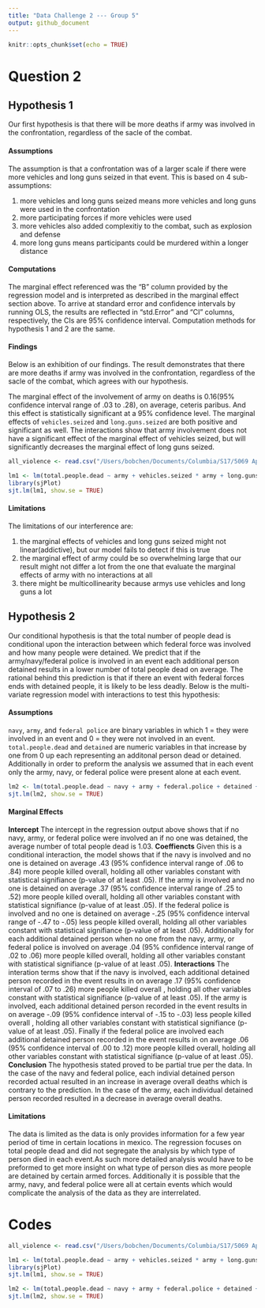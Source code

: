 ```yaml
---
title: "Data Challenge 2 --- Group 5"
output: github_document
---
```


```r
knitr::opts_chunk$set(echo = TRUE)
```

# Question 2

## Hypothesis 1
Our first hypothesis is that there will be more deaths if army was involved in the confrontation, regardless of the sacle of the combat. 

#### Assumptions
The assumption is that a confrontation was of a larger scale if there were more vehicles and long guns seized in that event. This is based on 4 sub-assumptions:

1. more vehicles and long guns seized means more vehicles and long guns were used in the confrontation
2. more participating forces if more vehicles were used
3. more vehicles also added complexitiy to the combat, such as explosion and defense 
4. more long guns means participants could be murdered within a longer distance

#### Computations
The marginal effect referenced was the "B" column provided by the regression model and is interpreted as described in the marginal effect section above. To arrive at standard error and confidence intervals by running OLS, the results are reflected in "std.Error" and "CI" columns, respectively, the CIs are 95% confidence interval. Computation methods for hypothesis 1 and 2 are the same.

#### Findings
Below is an exhibition of our findings. The result demonstrates that there are more deaths if army was involved in the confrontation, regardless of the sacle of the combat, which agrees with our hypothesis.

The marginal effect of the involvement of army on deaths is 0.16(95% confidence interval range of .03 to .28), on average, ceteris paribus. And this effect is statistically significant at a 95% confidence level. The marginal effects of `vehicles.seized` and `long.guns.seized` are both positive and significant as well. The interactions show that army involvement does not have a significant effect of the marginal effect of vehicles seized, but will significantly decreases the marginal effect of long guns seized. 

```r
all_violence <- read.csv("/Users/bobchen/Documents/Columbia/S17/5069 Applied Data Science/QMSS-GR5069/week_07/datachallenge2/data/processed/AllViolenceData_170216.csv")

lm1 <- lm(total.people.dead ~ army + vehicles.seized * army + long.guns.seized * army, data = all_violence)
library(sjPlot)
sjt.lm(lm1, show.se = TRUE)
```

#### Limitations
The limitations of our interference are:

1. the marginal effects of vehicles and long guns seized might not linear(addictive), but our model fails to detect if this is true
2. the marginal effect of army could be so overwhelming large that our result might not differ a lot from the one that evaluate the marginal effects of army with no interactions at all
3. there might be multicollinearity because armys use vehicles and long guns a lot

## Hypothesis 2  
Our conditional hypothesis is that the total number of people dead is conditional upon the interaction between which federal force was involved and how many people were detained. We predict that if the army/navy/federal police is involved in an event each additional person detained results in a lower number of total people dead on average. The rational behind this prediction is that if there an event with federal forces ends with detained people, it is likely to be less deadly. 
Below is the multi-variate regression model with interactions to test this hypothesis: 

#### Assumptions 
`navy`, `army`, and `federal police` are binary variables in which 1 = they were involved in an event and 0 = they were not involved in an event. `total.people.dead` and `detained` are numeric variables in that increase by one from 0 up each representing an additonal person dead or detained. Additionally in order to preform the analysis we assumed that in each event only the army, navy, or federal police were present alone at each event. 

```r
lm2 <- lm(total.people.dead ~ navy + army + federal.police + detained + detained * navy + detained * army + detained * federal.police, data = all_violence)
sjt.lm(lm2, show.se = TRUE)
```

#### Marginal Effects 
__Intercept__ 
The intercept in the regression output above shows that if no navy, army, or federal police were involved an if no one was detained, the average number of total people dead is 1.03. 
__Coeffiencts__ 
Given this is a conditional interaction, the model shows that if the navy is involved and no one is detained on average .43 (95% confidence interval range of .06 to .84) more people  killed overall, holding all other variables constant with statistical signifiance (p-value of at least .05). If the army is involved and no one is detained on average .37 (95% confidence interval range of .25 to .52) more people  killed overall, holding all other variables constant with statistical signifiance (p-value of at least .05). If the federal police is involved and no one is detained on average -.25 (95% confidence interval range of -.47 to -.05) less people killed overall, holding all other variables constant with statistical signifiance (p-value of at least .05). Additionally for each additional detained person when no one from the navy, army, or federal police is involved on average .04 (95% confidence interval range of .02 to .06) more people killed overall, holding all other variables constant with statistical signifiance (p-value of at least .05).
__Interactions__ 
The interation terms show that if the navy is involved, each additional detained person recorded in the event results in on average .17 (95% confidence interval of .07 to .26) more people killed overall , holding all other variables constant with statistical signifiance (p-value of at least .05). If the army is involved, each additional detained person recorded in the event results in on average -.09 (95% confidence interval of -.15 to -.03) less people killed overall , holding all other variables constant with statistical signifiance (p-value of at least .05). Finally if the federal police are involved each additional detained person recorded in the event results in on average .06 (95% confidence interval of .00 to .12) more people killed overall, holding all other variables constant with statistical signifiance (p-value of at least .05).  
__Conclusion__ 
The hypothesis stated proved to be partial true per the data. In the case of the navy and federal police, each indivial detained person recorded actual resulted in an increase in average overall deaths which is contrary to the prediction. In the case of the army, each individual detained person recorded resulted in a decrease in average overall deaths. 

#### Limitations
The data is limited as the data is only provides information for a few year period of time in certain locations in mexico. The regression focuses on total people dead and did not segregate the analysis by which type of person died in each event.As such more detailed analysis would have to be preformed to get more insight on what type of person dies as more people are detained by certain armed forces. Additionally it is possible that the army, navy, and federal police were all at certain events which would complicate the analysis of the data as they are interrelated. 

# Codes

```r
all_violence <- read.csv("/Users/bobchen/Documents/Columbia/S17/5069 Applied Data Science/QMSS-GR5069/week_07/datachallenge2/data/processed/AllViolenceData_170216.csv")

lm1 <- lm(total.people.dead ~ army + vehicles.seized * army + long.guns.seized * army, data = all_violence)
library(sjPlot)
sjt.lm(lm1, show.se = TRUE)

lm2 <- lm(total.people.dead ~ navy + army + federal.police + detained + detained * navy + detained * army + detained * federal.police, data = all_violence)
sjt.lm(lm2, show.se = TRUE)
```